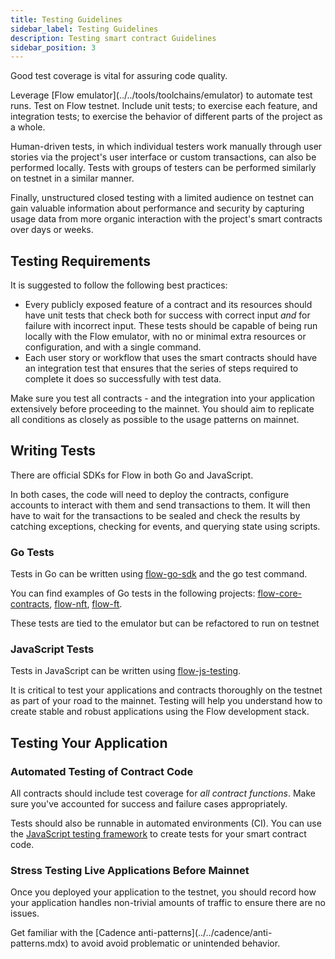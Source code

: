 ```yaml
---
title: Testing Guidelines
sidebar_label: Testing Guidelines
description: Testing smart contract Guidelines
sidebar_position: 3
---
```


Good test coverage is vital for assuring code quality.

<Callout type="success">
Leverage [Flow emulator](../../tools/toolchains/emulator) to automate test runs. Test on Flow testnet. Include unit tests; to exercise each feature, and integration tests; to exercise the behavior of different parts of the project as a whole.
</Callout>

Human-driven tests, in which individual testers work manually through user stories via the project's user interface or custom transactions, can also be performed locally. Tests with groups of testers can be performed similarly on testnet in a similar manner.

Finally, unstructured closed testing with a limited audience on testnet can gain valuable information about performance and security by capturing usage data from more organic interaction with the project's smart contracts over days or weeks.

## Testing Requirements

It is suggested to follow the following best practices:

- Every publicly exposed feature of a contract and its resources should have unit tests that check both for success with correct input _and_ for failure with incorrect input.
  These tests should be capable of being run locally with the Flow emulator, with no or minimal extra resources or configuration, and with a single command.
- Each user story or workflow that uses the smart contracts should have an integration test that ensures that the series of steps required to complete it does so successfully with test data.

Make sure you test all contracts - and the integration into your application extensively before proceeding to the mainnet.
You should aim to replicate all conditions as closely as possible to the usage patterns on mainnet.

## Writing Tests

There are official SDKs for Flow in both Go and JavaScript.

In both cases, the code will need to deploy the contracts, configure accounts to interact with them and send transactions to them. It will then have to wait for the transactions to be sealed and check the results by catching exceptions, checking for events, and querying state using scripts.

### Go Tests

Tests in Go can be written using [flow-go-sdk](https://github.com/onflow/flow-go-sdk) and the go test command.

You can find examples of Go tests in the following projects: [flow-core-contracts](https://github.com/onflow/flow-core-contracts/tree/master/lib/go/test), [flow-nft](https://github.com/onflow/flow-nft/tree/master/lib/go/test), [flow-ft](https://github.com/onflow/flow-ft/tree/master/lib/go/test).

<Callout type="info">
These tests are tied to the emulator but can be refactored to run on testnet
</Callout>

### JavaScript Tests

Tests in JavaScript can be written using [flow-js-testing](https://github.com/onflow/flow-js-testing).

It is critical to test your applications and contracts thoroughly on the testnet as part of your road to the mainnet. Testing will help you understand how to create stable and robust applications using the Flow development stack.

## Testing Your Application

### Automated Testing of Contract Code

All contracts should include test coverage for _all contract functions_. Make sure you've accounted for success and failure cases appropriately.

Tests should also be runnable in automated environments (CI). You can use the [JavaScript testing framework](https://github.com/onflow/flow-js-testing) to create tests for your smart contract code.

### Stress Testing Live Applications Before Mainnet

Once you deployed your application to the testnet, you should record how your application handles non-trivial amounts of traffic to ensure there are no issues.

<Callout type="success">
Get familiar with the [Cadence anti-patterns](../../cadence/anti-patterns.mdx) to avoid avoid problematic or unintended behavior.
</Callout>